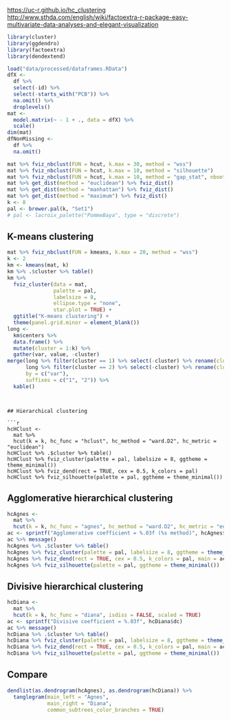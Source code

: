 [https://uc-r.github.io/hc_clustering](https://uc-r.github.io/hc_clustering)
[http://www.sthda.com/english/wiki/factoextra-r-package-easy-multivariate-data-analyses-and-elegant-visualization](http://www.sthda.com/english/wiki/factoextra-r-package-easy-multivariate-data-analyses-and-elegant-visualization)

```r
library(cluster)
library(ggdendro)
library(factoextra)
library(dendextend)
```

```r
load("data/processed/dataframes.RData")
dfX <- 
  df %>% 
  select(-id) %>% 
  select(-starts_with("PCB")) %>% 
  na.omit() %>% 
  droplevels()
mat <- 
  model.matrix(~ - 1 + ., data = dfX) %>% 
  scale()
dim(mat)
dfNonMissing <- 
  df %>% 
  na.omit()
```

```r
mat %>% fviz_nbclust(FUN = hcut, k.max = 30, method = "wss")
mat %>% fviz_nbclust(FUN = hcut, k.max = 10, method = "silhouette")
mat %>% fviz_nbclust(FUN = hcut, k.max = 10, method = "gap_stat", nboot = 50)
mat %>% get_dist(method = "euclidean") %>% fviz_dist()
mat %>% get_dist(method = "manhattan") %>% fviz_dist()
mat %>% get_dist(method = "maximum") %>% fviz_dist()
k <- 8
pal <- brewer.pal(k, "Set1")
# pal <- lacroix_palette("PommeBaya", type = "discrete")
```


## K-means clustering

```r
mat %>% fviz_nbclust(FUN = kmeans, k.max = 20, method = "wss")
k <- 2
km <- kmeans(mat, k)
km %>% .$cluster %>% table()
km %>% 
  fviz_cluster(data = mat, 
               palette = pal, 
               labelsize = 8, 
               ellipse.type = "none",
               star.plot = TRUE) + 
  ggtitle("K-means clustering") +
  theme(panel.grid.minor = element_blank())
long <-
  km$centers %>% 
  data.frame() %>%
  mutate(cluster = 1:k) %>%
  gather(var, value, -cluster)
merge(long %>% filter(cluster == 1) %>% select(-cluster) %>% rename(cluster = value),
      long %>% filter(cluster == 2) %>% select(-cluster) %>% rename(cluster = value),
      by = c("var"),
      suffixes = c("1", "2")) %>%
  kable()
```


```


## Hierarchical clustering

```r
hcHClust <- 
  mat %>% 
  hcut(k = k, hc_func = "hclust", hc_method = "ward.D2", hc_metric = "euclidean")
hcHClust %>% .$cluster %>% table()
hcHClust %>% fviz_cluster(palette = pal, labelsize = 8, ggtheme = theme_minimal())
hcHClust %>% fviz_dend(rect = TRUE, cex = 0.5, k_colors = pal)
hcHClust %>% fviz_silhouette(palette = pal, ggtheme = theme_minimal())
```


## Agglomerative hierarchical clustering

```r
hcAgnes <- 
  mat %>% 
  hcut(k = k, hc_func = "agnes", hc_method = "ward.D2", hc_metric = "euclidean", stand = TRUE)
ac <- sprintf("Agglomerative coefficient = %.03f (%s method)", hcAgnes$ac, hcAgnes$method)
ac %>% message()
hcAgnes %>% .$cluster %>% table()
hcAgnes %>% fviz_cluster(palette = pal, labelsize = 8, ggtheme = theme_minimal(), main = ac)
hcAgnes %>% fviz_dend(rect = TRUE, cex = 0.5, k_colors = pal, main = ac)
hcAgnes %>% fviz_silhouette(palette = pal, ggtheme = theme_minimal())
```


## Divisive hierarchical clustering

```r
hcDiana <- 
  mat %>% 
  hcut(k = k, hc_func = "diana", isdiss = FALSE, scaled = TRUE)
ac <- sprintf("Divisive coefficient = %.03f", hcDiana$dc)
ac %>% message()
hcDiana %>% .$cluster %>% table()
hcDiana %>% fviz_cluster(palette = pal, labelsize = 8, ggtheme = theme_minimal(), main = ac)
hcDiana %>% fviz_dend(rect = TRUE, cex = 0.5, k_colors = pal, main = ac)
hcDiana %>% fviz_silhouette(palette = pal, ggtheme = theme_minimal())            
```


## Compare

```r
dendlist(as.dendrogram(hcAgnes), as.dendrogram(hcDiana)) %>% 
  tanglegram(main_left = "Agnes",
             main_right = "Diana",
             common_subtrees_color_branches = TRUE)
```
